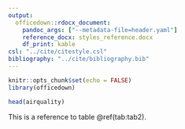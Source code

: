 ```yaml
---
output:
  officedown::rdocx_document:
    pandoc_args: ["--metadata-file=header.yaml"]
    reference_docx: styles_reference.docx
    df_print: kable
csl: "../cite/citestyle.csl"
bibliography: "../cite/bibliography.bib"
---
```


```r
knitr::opts_chunk$set(echo = FALSE)
library(officedown)
```

```r
head(airquality)
```

This is a reference to table \@ref(tab:tab2).